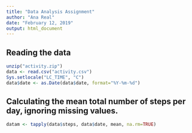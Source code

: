 ```yaml
---
title: "Data Analysis Assignment"
author: "Ana Real"
date: "February 12, 2019"
output: html_document
---
```

## Reading the data 

```r
unzip("activity.zip")
data <- read.csv("activity.csv")
Sys.setlocale("LC_TIME", "C")
data$date <- as.Date(data$date, format="%Y-%m-%d")
```

## Calculating the mean total number of steps per day, ignoring missing values.

```r
datam <- tapply(data$steps, data$date, mean, na.rm=TRUE)
```
